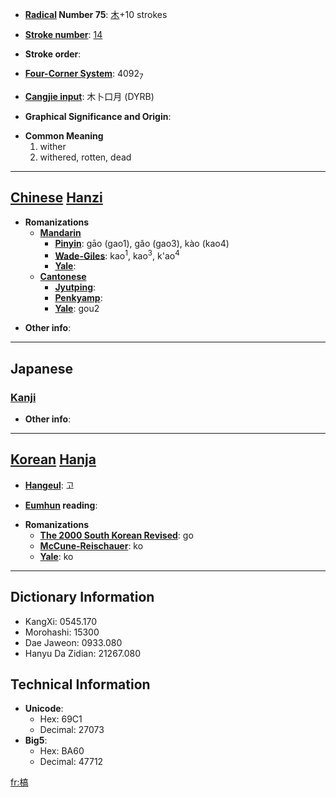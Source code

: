 * '''[[Wiktionary:Chinese radical index| Radical]] Number 75''': [[Wiktionary:Chinese radical index 木|木]]+10 strokes

* '''[[Wiktionary:Chinese total strokes index|Stroke number]]''': [[Wiktionary:Chinese total strokes index 14|14]]

* '''Stroke order''': 

* '''[[Wiktionary:Chinese four corner index|Four-Corner System]]''': 4092<sub>7</sub>

* '''[[Wiktionary:Chinese Cangjie index|Cangjie input]]''': 木卜口月 (DYRB)

* '''Graphical Significance and Origin''': 

* '''Common Meaning'''
*#wither
*# withered, rotten, dead


----

== [[Chinese]] [[Hanzi]] ==

* '''Romanizations'''
** '''[[Mandarin]]'''
*** '''[[Pinyin]]''': gāo (gao1), gǎo (gao3), kào (kao4)
*** '''[[Wade-Giles]]''': kao<sup>1</sup>, kao<sup>3</sup>, k'ao<sup>4</sup>
*** '''[[Yale]]''': 
** '''[[Cantonese]]'''
*** '''[[Jyutping]]''':
*** '''[[Penkyamp]]''': 
*** '''[[Yale]]''': gou2

* '''Other info''': 

----

==Japanese==
===[[Kanji]]===
{{kanji|on readings=[[こう]] (kō)
|kun readings=[[かれる]] (kareru)
}}

* '''Other info''':  

----

== [[Korean]] [[Hanja]] ==

* '''[[Hangeul]]''': 고

* '''[[Eumhun]] reading''': 

* '''Romanizations'''
** '''[[The 2000 South Korean Revised Romanization|The 2000 South Korean Revised]]''': go
** '''[[McCune-Reischauer]]''': ko
** '''[[Yale]]''': ko

----

== Dictionary Information ==

* KangXi: 0545.170
* Morohashi: 15300
* Dae Jaweon: 0933.080
* Hanyu Da Zidian: 21267.080

== Technical Information ==

* '''Unicode''':
** Hex: 69C1
** Decimal: 27073
* '''Big5''':
** Hex: BA60
** Decimal: 47712

[[fr:槁]]